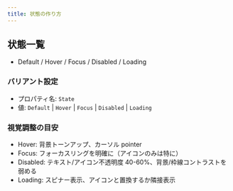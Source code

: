 ```yaml
---
title: 状態の作り方
---
```


## 状態一覧

- Default / Hover / Focus / Disabled / Loading

### バリアント設定

<DocumentImage src="/img/ui/menu-variant-create.png" alt="バリアント追加" />

- プロパティ名: `State`
- 値: `Default` | `Hover` | `Focus` | `Disabled` | `Loading`

### 視覚調整の目安

- Hover: 背景トーンアップ、カーソル pointer
- Focus: フォーカスリングを明確に（アイコンのみは特に）
- Disabled: テキスト/アイコン不透明度 40-60%、背景/枠線コントラストを弱める
- Loading: スピナー表示、アイコンと置換するか隣接表示
